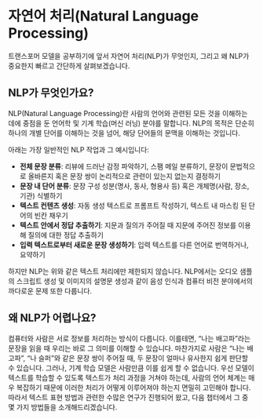 # 자연어 처리(Natural Language Processing)

트랜스포머 모델을 공부하기에 앞서 자연어 처리(NLP)가 무엇인지, 그리고 왜 NLP가 중요한지 빠르고 간단하게 살펴보겠습니다.

## NLP가 무엇인가요?

NLP(Natural Language Processing)란 사람의 언어와 관련된 모든 것을 이해하는 데에 중점을 둔 언어학 및 기계 학습(머신 러닝) 분야를 말합니다. NLP의 목적은 단순히 하나의 개별 단어를 이해하는 것을 넘어, 해당 단어들의 문맥을 이해하는 것입니다.

아래는 가장 일반적인 NLP 작업과 그 예시입니다:

- **전체 문장 분류**: 리뷰에 드러난 감정 파악하기, 스팸 메일 분류하기, 문장이 문법적으로 올바른지 혹은 문장 쌍이 논리적으로 관련이 있는지 없는지 결정하기
- **문장 내 단어 분류**: 문장 구성 성분(명사, 동사, 형용사 등) 혹은 개체명(사람, 장소, 기관) 식별하기
- **텍스트 컨텐츠 생성**: 자동 생성 텍스트로 프롬프트 작성하기, 텍스트 내 마스킹 된 단어의 빈칸 채우기
- **텍스트 안에서 정답 추출하기**: 지문과 질의가 주어질 때 지문에 주어진 정보를 이용해 질의에 대한 정답 추출하기
- **입력 텍스트로부터 새로운 문장 생성하기**: 입력 텍스트를 다른 언어로 번역하거나, 요약하기

하지만 NLP는 위와 같은 텍스트 처리에만 제한되지 않습니다. NLP에서는 오디오 샘플의 스크립트 생성 및 이미지의 설명문 생성과 같이 음성 인식과 컴퓨터 비전 분야에서의 까다로운 문제 또한 다룹니다.

## 왜 NLP가 어렵나요?

컴퓨터와 사람은 서로 정보를 처리하는 방식이 다릅니다. 이를테면, “나는 배고파”라는 문장을 읽을 때 우리는 바로 그 의미를 이해할 수 있습니다. 마찬가지로 사람은 “나는 배고파”, “나 슬퍼”와 같은 문장 쌍이 주어질 때, 두 문장이 얼마나 유사한지 쉽게 판단할 수 있습니다. 그러나, 기계 학습 모델은 사람만큼 이를 쉽게 할 수 없습니다. 우선 모델이 텍스트를 학습할 수 있도록 텍스트가 처리 과정을 거쳐야 하는데, 사람의 언어 체계는 매우 복잡하기 때문에 이러한 처리가 어떻게 이루어져야 하는지 면밀히 고민해야 합니다. 따라서 텍스트 표현 방법과 관련한 수많은 연구가 진행되어 왔고, 다음 챕터에서 그 중 몇 가지 방법들을 소개해드리겠습니다.